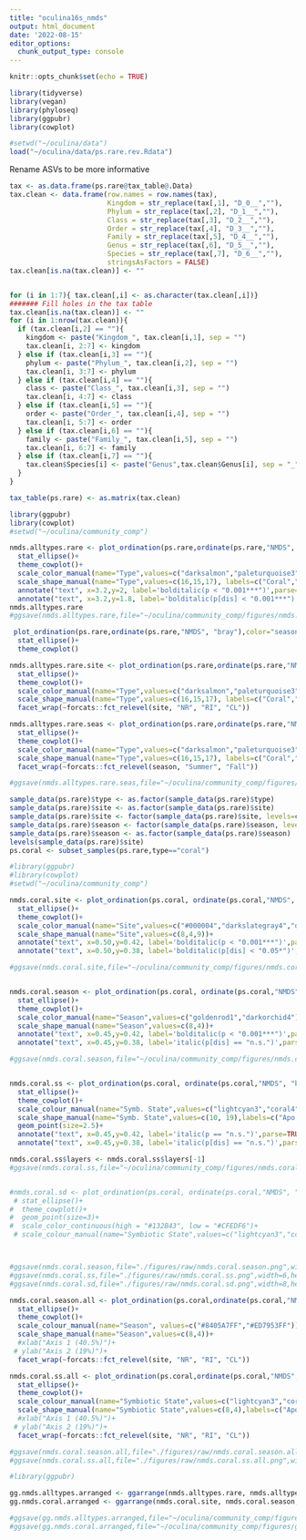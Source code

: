 ```yaml
---
title: "oculina16s_nmds"
output: html_document
date: '2022-08-15'
editor_options: 
  chunk_output_type: console
---
```


```r
knitr::opts_chunk$set(echo = TRUE)
```

```r
library(tidyverse)
library(vegan)
library(phyloseq)
library(ggpubr)
library(cowplot)

#setwd("~/oculina/data")
load("~/oculina/data/ps.rare.rev.Rdata")
```


Rename ASVs to be more informative

```r
tax <- as.data.frame(ps.rare@tax_table@.Data)
tax.clean <- data.frame(row.names = row.names(tax),
                        Kingdom = str_replace(tax[,1], "D_0__",""),
                        Phylum = str_replace(tax[,2], "D_1__",""),
                        Class = str_replace(tax[,3], "D_2__",""),
                        Order = str_replace(tax[,4], "D_3__",""),
                        Family = str_replace(tax[,5], "D_4__",""),
                        Genus = str_replace(tax[,6], "D_5__",""),
                        Species = str_replace(tax[,7], "D_6__",""),
                        stringsAsFactors = FALSE)
tax.clean[is.na(tax.clean)] <- ""


for (i in 1:7){ tax.clean[,i] <- as.character(tax.clean[,i])}
####### Fill holes in the tax table
tax.clean[is.na(tax.clean)] <- ""
for (i in 1:nrow(tax.clean)){
  if (tax.clean[i,2] == ""){
    kingdom <- paste("Kingdom_", tax.clean[i,1], sep = "")
    tax.clean[i, 2:7] <- kingdom
  } else if (tax.clean[i,3] == ""){
    phylum <- paste("Phylum_", tax.clean[i,2], sep = "")
    tax.clean[i, 3:7] <- phylum
  } else if (tax.clean[i,4] == ""){
    class <- paste("Class_", tax.clean[i,3], sep = "")
    tax.clean[i, 4:7] <- class
  } else if (tax.clean[i,5] == ""){
    order <- paste("Order_", tax.clean[i,4], sep = "")
    tax.clean[i, 5:7] <- order
  } else if (tax.clean[i,6] == ""){
    family <- paste("Family_", tax.clean[i,5], sep = "")
    tax.clean[i, 6:7] <- family
  } else if (tax.clean[i,7] == ""){
    tax.clean$Species[i] <- paste("Genus",tax.clean$Genus[i], sep = "_")
  }
}

tax_table(ps.rare) <- as.matrix(tax.clean)

```

```r
library(ggpubr)
library(cowplot)
#setwd("~/oculina/community_comp")

nmds.alltypes.rare <- plot_ordination(ps.rare,ordinate(ps.rare,"NMDS", "bray"),color="type", shape="type")+
  stat_ellipse()+
  theme_cowplot()+
  scale_color_manual(name="Type",values=c("darksalmon","paleturquoise3","chocolate4"), labels=c("Coral","Seawater","Sediment"))+
  scale_shape_manual(name="Type",values=c(16,15,17), labels=c("Coral","Seawater","Sediment"))+
  annotate("text", x=3.2,y=2, label='bolditalic(p < "0.001***")',parse=TRUE)+
  annotate("text", x=3.2,y=1.8, label='bolditalic(p[dis] < "0.001***")',parse=TRUE)
nmds.alltypes.rare
#ggsave(nmds.alltypes.rare,file="~/oculina/community_comp/figures/nmds.alltypes.rare.png",width=6,height=4)

 plot_ordination(ps.rare,ordinate(ps.rare,"NMDS", "bray"),color="season")+
  stat_ellipse()+
  theme_cowplot()

nmds.alltypes.rare.site <- plot_ordination(ps.rare,ordinate(ps.rare,"NMDS", "bray"),color="type", shape="type")+
  stat_ellipse()+
  theme_cowplot()+
  scale_color_manual(name="Type",values=c("darksalmon","paleturquoise3","chocolate4"), labels=c("Coral","Seawater","Sediment"))+
  scale_shape_manual(name="Type",values=c(16,15,17), labels=c("Coral","Seawater","Sediment"))+
  facet_wrap(~forcats::fct_relevel(site, "NR", "RI", "CL"))

nmds.alltypes.rare.seas <- plot_ordination(ps.rare,ordinate(ps.rare,"NMDS", "bray"),color="type", shape="type")+
  stat_ellipse()+
  theme_cowplot()+
  scale_color_manual(name="Type",values=c("darksalmon","paleturquoise3","chocolate4"), labels=c("Coral","Seawater","Sediment"))+
  scale_shape_manual(name="Type",values=c(16,15,17), labels=c("Coral","Seawater","Sediment"))+
  facet_wrap(~forcats::fct_relevel(season, "Summer", "Fall"))

#ggsave(nmds.alltypes.rare.seas,file="~/oculina/community_comp/figures/nmds.alltypes.rare.seas.png",width=8,height=4)

```

```r
sample_data(ps.rare)$type <- as.factor(sample_data(ps.rare)$type)
sample_data(ps.rare)$site <- as.factor(sample_data(ps.rare)$site)
sample_data(ps.rare)$site <- factor(sample_data(ps.rare)$site, levels=c("NR","RI","CL"))
sample_data(ps.rare)$season <- factor(sample_data(ps.rare)$season, levels=c("Summer", "Fall"))
sample_data(ps.rare)$season <- as.factor(sample_data(ps.rare)$season)
levels(sample_data(ps.rare)$site)
ps.coral <- subset_samples(ps.rare,type=="coral")


```


```r
#library(ggpubr)
#library(cowplot)
#setwd("~/oculina/community_comp")

nmds.coral.site <- plot_ordination(ps.coral, ordinate(ps.coral,"NMDS", "bray"),color="site", shape="site")+
  stat_ellipse()+
  theme_cowplot()+
  scale_color_manual(name="Site",values=c("#000004","darkslategray4","darkslategray3"))+
  scale_shape_manual(name="Site",values=c(8,4,9))+
  annotate("text", x=0.50,y=0.42, label='bolditalic(p < "0.001***")',parse=TRUE)+
  annotate("text", x=0.50,y=0.38, label='bolditalic(p[dis] < "0.05*")',parse=TRUE)

#ggsave(nmds.coral.site,file="~/oculina/community_comp/figures/nmds.coral.rare.site.png",width=6,height=4)


nmds.coral.season <- plot_ordination(ps.coral, ordinate(ps.coral,"NMDS", "bray"),color="season", shape="season")+
  stat_ellipse()+
  theme_cowplot()+
  scale_color_manual(name="Season",values=c("goldenrod1","darkorchid4"))+
  scale_shape_manual(name="Season",values=c(8,4))+
  annotate("text", x=0.45,y=0.42, label='bolditalic(p < "0.001***")',parse=TRUE)+
  annotate("text", x=0.45,y=0.38, label='italic(p[dis] == "n.s.")',parse=TRUE)

#ggsave(nmds.coral.season,file="~/oculina/community_comp/figures/nmds.coral.rare.season.png",width=6,height=4)


nmds.coral.ss <- plot_ordination(ps.coral, ordinate(ps.coral,"NMDS", "bray"),color="symbstate", shape="symbstate")+
  stat_ellipse()+
  theme_cowplot()+
  scale_colour_manual(name="Symb. State",values=c("lightcyan3","coral4"),labels=c("Apo.","Sym.")) +
  scale_shape_manual(name="Symb. State",values=c(10, 19),labels=c("Apo.","Sym."))+
  geom_point(size=2.5)+
  annotate("text", x=0.45,y=0.42, label='italic(p == "n.s.")',parse=TRUE)+
  annotate("text", x=0.45,y=0.38, label='italic(p[dis] == "n.s.")',parse=TRUE)

nmds.coral.ss$layers <- nmds.coral.ss$layers[-1]
#ggsave(nmds.coral.ss,file="~/oculina/community_comp/figures/nmds.coral.rare.ss.png",width=6,height=4)


#nmds.coral.sd <- plot_ordination(ps.coral, ordinate(ps.coral,"NMDS", "bray"), color="density",shape="site")+
 # stat_ellipse()+
#  theme_cowplot()+
#  geom_point(size=3)+
#  scale_color_continuous(high = "#132B43", low = "#CFEDF6")+
 # scale_colour_manual(name="Symbiotic State",values=c("lightcyan3","coral4"),labels=c("Aposymbiotic","Symbiotic"))



#ggsave(nmds.coral.season,file="./figures/raw/nmds.coral.season.png",width=6,height=4)
#ggsave(nmds.coral.ss,file="./figures/raw/nmds.coral.ss.png",width=6,height=4)
#ggsave(nmds.coral.sd,file="./figures/raw/nmds.coral.sd.png",width=8,height=4)


```

```r
nmds.coral.season.all <- plot_ordination(ps.coral,ordinate(ps.coral,"NMDS", "bray"),color="season", shape="season")+
  stat_ellipse()+
  theme_cowplot()+
  scale_colour_manual(name="Season", values=c("#8405A7FF","#ED7953FF"))+
  scale_shape_manual(name="Season",values=c(8,4))+
  #xlab("Axis 1 (40.5%)")+
 # ylab("Axis 2 (19%)")+
  facet_wrap(~forcats::fct_relevel(site, "NR", "RI", "CL"))

nmds.coral.ss.all <- plot_ordination(ps.coral,ordinate(ps.coral,"NMDS", "bray"),color="symbstate",shape="symbstate")+
  stat_ellipse()+
  theme_cowplot()+
  scale_colour_manual(name="Symbiotic State",values=c("lightcyan3","coral4"),labels=c("Aposymbiotic","Symbiotic")) +
  scale_shape_manual(name="Symbiotic State",values=c(8,4),labels=c("Aposymbiotic","Symbiotic"))+
  #xlab("Axis 1 (40.5%)")+
 # ylab("Axis 2 (19%)")+
  facet_wrap(~forcats::fct_relevel(site, "NR", "RI", "CL"))

#ggsave(nmds.coral.season.all,file="./figures/raw/nmds.coral.season.all.png",width=8,height=4)
#ggsave(nmds.coral.ss.all,file="./figures/raw/nmds.coral.ss.all.png",width=9,height=5)
```


```r
#library(ggpubr)

gg.nmds.alltypes.arranged <- ggarrange(nmds.alltypes.rare, nmds.alltypes.rare.site, nmds.alltypes.rare.seas, labels=c("A)", "B)", "C)"), ncol=1)
gg.nmds.coral.arranged <- ggarrange(nmds.coral.site, nmds.coral.season, nmds.coral.ss, labels=c("A)", "B)", "C)"))

#ggsave(gg.nmds.alltypes.arranged,file="~/oculina/community_comp/figures/gg.nmds.alltypes.rare.arranged.png",width=10,height=12)
#ggsave(gg.nmds.coral.arranged,file="~/oculina/community_comp/figures/gg.nmds.coral.rare.arranged.png",width=9,height=6)

```


